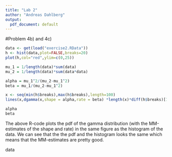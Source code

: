 ```yaml
---
title: "Lab 2"
author: "Andreas Dahlberg"
output:
  pdf_document: default
---
```


#Problem 4b) and 4c)
```r
data <- get(load("exercise2.RData"))
h <- hist(data,plot=FALSE,breaks=20)
plot(h,col="red",ylim=c(0,25))

mu_1 = 1/length(data)*sum(data)
mu_2 = 1/length(data)*sum(data*data)

alpha = mu_1^2/(mu_2-mu_1^2)
beta = mu_1/(mu_2-mu_1^2)

x <- seq(min(h$breaks),max(h$breaks),length=100)
lines(x,dgamma(x,shape = alpha,rate = beta) *length(x)*diff(h$breaks)[1],col="blue")

alpha
beta

```
The above R-code plots the pdf of the gamma distribution (with the MM-estimates of the shape and rate) in the same figure as the histogram of the data. We can see that the the pdf and the histogram looks the same which means that the MM-estimates are pretty good.

data

